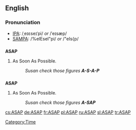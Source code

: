 ==English==

===Pronunciation===
*[[IPA]]: /ˌeɪɛseɪˈpi/ ''or'' /ˈeɪsæp/
*[[SAMPA]]: /%eIEseI"pi/ ''or'' /"eIs{p/

==={{initialism}}===
'''ASAP'''
# As Soon As Possible.
#: ''Susan check those figures '''A-S-A-P''' ''

==={{acronym}}===
'''ASAP'''
# As Soon As Possible.
#: ''Susan check those figures '''A-SAP''' ''


[[Category:Time]]

[[cs:ASAP]]
[[de:ASAP]]
[[fr:ASAP]]
[[pl:ASAP]]
[[ru:ASAP]]
[[sl:ASAP]]
[[tr:ASAP]]